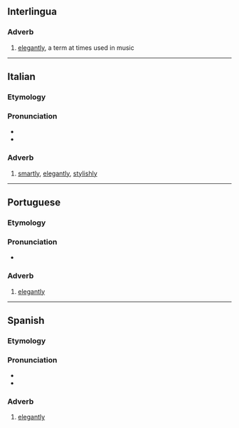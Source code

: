 ==Interlingua==

===Adverb===
{{head|ia|adverb}}

# [[elegantly]], a term at times used in music

----

==Italian==

===Etymology===
{{suffix|elegante|mente|lang=it}}

===Pronunciation===
* {{IPA|/eleɡanteˈmente/|lang=it}}
* {{rhymes|ente|lang=it}}

===Adverb===
{{it-adv}}

# [[smartly]], [[elegantly]], [[stylishly]]

----

==Portuguese==

===Etymology===
{{pt-etym-mente|elegante}}

===Pronunciation===
{{rfp|pt}}
* {{hyphenation|e|le|gan|te|men|te|lang=pt}}

===Adverb===
{{pt-adv}}

# [[elegantly]]

----

==Spanish==

===Etymology===
{{suffix|elegante|mente|lang=es}}

===Pronunciation===
* {{es-IPA|elegánteménte}}
* {{hyphenation|e|le|gan|te|men|te|lang=es}}

===Adverb===
{{es-adv}}

# [[elegantly]]
